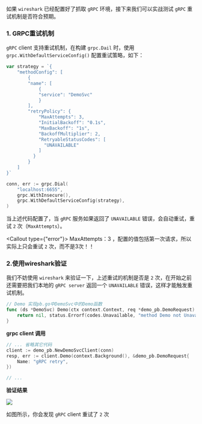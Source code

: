 如果 `wireshark` 已经配置好了抓取 `gRPC` 环境，接下来我们可以实战测试 `gRPC` 重试机制是否符合预期。

### 1. GRPC重试机制

`gRPC` client 支持重试机制，在构建 `grpc.Dail` 时，使用 `grpc.WithDefaultServiceConfig()` 配置重试策略，如下：

```go
var strategy = `{
    "methodConfig": [
        {
        "name": [
            {
            "service": "DemoSvc"
            }
        ],
        "retryPolicy": {
            "MaxAttempts": 3,
            "InitialBackoff": "0.1s",
            "MaxBackoff": "1s",
            "BackoffMultiplier": 2,
            "RetryableStatusCodes": [
              "UNAVAILABLE"
            ]
          }
        }
    ]
}`

conn, err := grpc.Dial(
    "localhost:6655",
    grpc.WithInsecure(),
    grpc.WithDefaultServiceConfig(strategy),
)
```

当上述代码配置了，当 `gRPC` 服务如果返回了 `UNAVAILABLE` 错误，会自动重试，重试 `2` 次（`MaxAttempts`）。


<Callout type={"error"}>
    MaxAttempts：3 ，配置的值包括第一次请求，所以实际上只会重试 `2` 次，而不是3次！！
</Callout>

### 2.使用wireshark验证

我们不妨使用 `wireshark` 来验证一下，上述重试的机制是否是 `2` 次，在开始之前还需要把我们本地的 `gRPC server` 返回一个 `UNAVAILABLE` 错误，这样才能触发重试机制。

```go filename="grpc_server.go"
// Demo 实现pb.go中DemoSvc中的Demo函数
func (ds *DemoSvc) Demo(ctx context.Context, req *demo_pb.DemoRequest) (*demo_pb.DemoResponse, error) {
	return nil, status.Errorf(codes.Unavailable, "method Demo not Unavailable")
}
```

**grpc client 调用**

```go filename="grpc_client.go"
// ... 省略其它代码
client := demo_pb.NewDemoSvcClient(conn)
resp, err := client.Demo(context.Background(), &demo_pb.DemoRequest{
    Name: "gRPC retry",
})

// ...
```
**验证结果**

![](/static/wireshark-grpc-parse-07.png)

如图所示，你会发现 `gRPC` client 重试了 `2` 次
